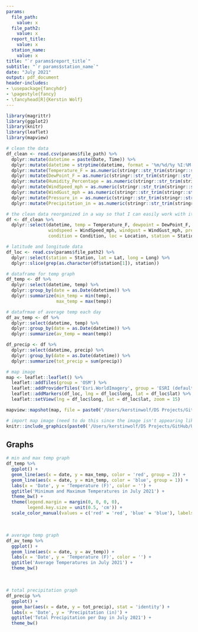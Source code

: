 ```yaml
---
params:
  file_path:
    value: x
  file_path2:
    value: x
  report_title:
    value: x
  station_name:
    value: x
title: "`r params$report_title`"
subtitle: "`r params$station_name`"
date: "July 2021"
output: pdf_document
header-includes:
- \usepackage{fancyhdr}
- \pagestyle{fancy}
- \fancyhead[R]{Kerstin Wolf}
---
```


```r
library(magrittr)
library(ggplot2)
library(knitr)
library(leaflet)
library(mapview)
```

```r
# clean the data
df_clean <- read.csv(params$file_path) %>%
  dplyr::mutate(datetime = paste(Date, Time)) %>%
  dplyr::mutate(datetime = strptime(datetime, format = '%m/%d/%y %I:%M %p')) %>%
  dplyr::mutate(Temperature_F = as.numeric(stringr::str_trim(stringr::str_remove(Temperature_F, '°F')))) %>%
  dplyr::mutate(DewPoint_F = as.numeric(stringr::str_trim(stringr::str_remove(DewPoint_F,'°F')))) %>% 
  dplyr::mutate(Humidity_Percentage = as.numeric(stringr::str_trim(stringr::str_remove(Humidity_Percentage, '%')))) %>%
  dplyr::mutate(WindSpeed_mph = as.numeric(stringr::str_trim(stringr::str_remove(WindSpeed_mph, 'mph')))) %>%
  dplyr::mutate(WindGust_mph = as.numeric(stringr::str_trim(stringr::str_remove(WindGust_mph, 'mph')))) %>%
  dplyr::mutate(Pressure_in = as.numeric(stringr::str_trim(stringr::str_remove(Pressure_in, 'in')))) %>%
  dplyr::mutate(Precipitation_in = as.numeric(stringr::str_trim(stringr::str_remove(Precipitation_in, 'in'))))

```

```r
# the clean data reorganized in a way so that I can easily work with it
df <- df_clean %>%
  dplyr::select(datetime, temp = Temperature_F, dewpoint = DewPoint_F, humidity = Humidity_Percentage, wind = Wind, 
                windspeed = WindSpeed_mph, windgust = WindGust_mph, pressure = Pressure_in, precip = Precipitation_in, 
                condition = Condition, loc = Location, station = Station)
```

```r
# latitude and longitude data
df_loc <- read.csv(params$file_path2) %>%
  dplyr::select(station = Station, lat = Lat, long = Long) %>%
  dplyr::slice(grep(as.character(df$station[1]), station))
```

```r
# dataframe for temp graph
df_temp <- df %>%
  dplyr::select(datetime, temp) %>%
  dplyr::group_by(date = as.Date(datetime)) %>%
  dplyr::summarize(min_temp = min(temp),
                   max_temp = max(temp))
```

```r
# datafrmae of average temp each day
df_av_temp <- df %>%
  dplyr::select(datetime, temp) %>%
  dplyr::group_by(date = as.Date(datetime)) %>%
  dplyr::summarize(av_temp = mean(temp))
```

```r
df_precip <- df %>%
  dplyr::select(datetime, precip) %>%
  dplyr::group_by(date = as.Date(datetime)) %>%
  dplyr::summarize(tot_precip = sum(precip))
```


```r
# map image
map <- leaflet::leaflet() %>%
  leaflet::addTiles(group = 'OSM') %>%
  leaflet::addProviderTiles('Esri.WorldImagery', group = 'ESRI (default)') %>%
  leaflet::addMarkers(df_loc, lng = df_loc$long, lat = df_loc$lat) %>%
  leaflet::setView(lng = df_loc$long, lat = df_loc$lat, zoom = 15)

mapview::mapshot(map, file = paste0('/Users/kerstinwolf/DS Projects/GitHub/US_City_Report_Generator_Project/map images/', df_loc$station, '_map.png')) 
```

```r
# import map image (need to do this since the image isn't appearing like it should)
knitr::include_graphics(paste0('/Users/kerstinwolf/DS Projects/GitHub/US_City_Report_Generator_Project/map images/', df_loc$station, '_map.png'))
```

\newpage

## Graphs
```r
# min and max temp graph
df_temp %>%
  ggplot() +
  geom_line(aes(x = date, y = max_temp, color = 'red', group = 2)) +
  geom_line(aes(x = date, y = min_temp, color = 'blue', group = 1)) +
  labs(x = 'Date', y = 'Temperature (F)', color = '') +
  ggtitle('Minimum and Maximum Temperatures in July 2021') +
  theme_bw() +
  theme(legend.margin = margin(0, 0, 0, 0),
        legend.key.size = unit(0.5, 'cm')) +
  scale_color_manual(values = c('red' = 'red', 'blue' = 'blue'), labels = c('Maximum Temperature', 'Minimum Temperature'))
```

\

```r
# average temp graph
df_av_temp %>%
  ggplot() +
  geom_line(aes(x = date, y = av_temp)) +
  labs(x = 'Date', y = 'Temperature (F)', color = '') +
  ggtitle('Average Temperatures in July 2021') +
  theme_bw()
```

\

```r
# total precipitation graph
df_precip %>%
  ggplot() +
  geom_bar(aes(x = date, y = tot_precip), stat = 'identity') +
  labs(x = 'Date', y = 'Precipitation (in)') +
  ggtitle('Total Precipitation per Day in July 2021') +
  theme_bw()
```







